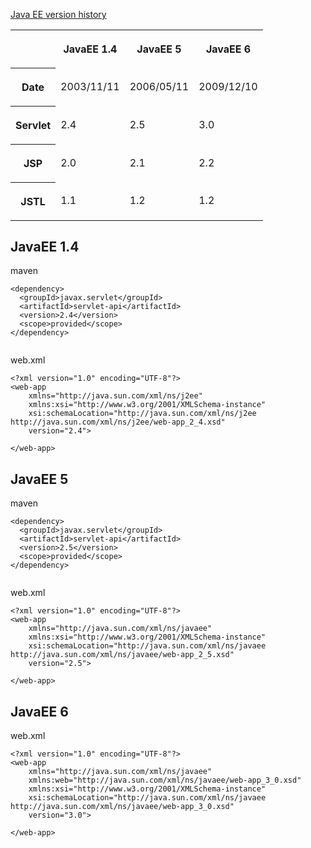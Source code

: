 [http://en.wikipedia.org/wiki/Java_EE_version_history Java EE version history]
<table>
<tr>
  <th></th>
  <th>JavaEE 1.4</th>
  <th>JavaEE 5</th>
  <th>JavaEE 6</th>
</tr>
<tr>
  <th>Date</th>
  <td>2003/11/11</td>
  <td>2006/05/11</td>
  <td>2009/12/10</td>
</tr>
<tr>
  <th>Servlet</th>
  <td>2.4</td>
  <td>2.5</td>
  <td>3.0</td>
</tr>
<tr>
  <th>JSP</th>
  <td>2.0</td>
  <td>2.1</td>
  <td>2.2</td>
</tr>
<tr>
  <th>JSTL</th>
  <td>1.1</td>
  <td>1.2</td>
  <td>1.2</td>
</tr>
</table>


== JavaEE 1.4 ==
maven 
<source>
<dependency>
  <groupId>javax.servlet</groupId>
  <artifactId>servlet-api</artifactId>
  <version>2.4</version>
  <scope>provided</scope>
</dependency>
            
</source>

web.xml
<source>
<?xml version="1.0" encoding="UTF-8"?>
<web-app
    xmlns="http://java.sun.com/xml/ns/j2ee"
    xmlns:xsi="http://www.w3.org/2001/XMLSchema-instance"
    xsi:schemaLocation="http://java.sun.com/xml/ns/j2ee http://java.sun.com/xml/ns/j2ee/web-app_2_4.xsd"
    version="2.4">

</web-app>
</source>

== JavaEE 5 ==
maven
<source>
<dependency>
  <groupId>javax.servlet</groupId>
  <artifactId>servlet-api</artifactId>
  <version>2.5</version>
  <scope>provided</scope>
</dependency>
            
</source>
web.xml
<source>
<?xml version="1.0" encoding="UTF-8"?>
<web-app 
    xmlns="http://java.sun.com/xml/ns/javaee"
    xmlns:xsi="http://www.w3.org/2001/XMLSchema-instance"
    xsi:schemaLocation="http://java.sun.com/xml/ns/javaee http://java.sun.com/xml/ns/javaee/web-app_2_5.xsd"
    version="2.5">

</web-app>
</source>

== JavaEE 6 ==
web.xml
<source>
<?xml version="1.0" encoding="UTF-8"?>
<web-app
    xmlns="http://java.sun.com/xml/ns/javaee"
    xmlns:web="http://java.sun.com/xml/ns/javaee/web-app_3_0.xsd"
    xmlns:xsi="http://www.w3.org/2001/XMLSchema-instance"
    xsi:schemaLocation="http://java.sun.com/xml/ns/javaee http://java.sun.com/xml/ns/javaee/web-app_3_0.xsd"
    version="3.0">
 
</web-app>
</source>